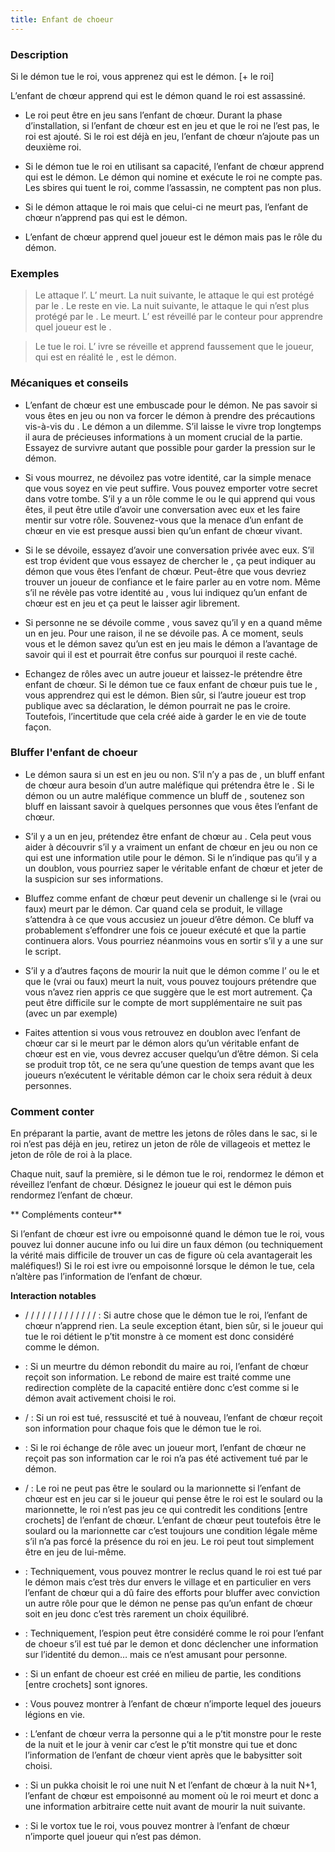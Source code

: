 ```yaml
---
title: Enfant de choeur
---
```



<Role ENFANT_DE_CHOEUR header />

### Description

Si le démon tue le roi, vous apprenez qui est le démon. [+ le roi]

L’enfant de chœur apprend qui est le démon quand le roi est assassiné.

-   Le roi peut être en jeu sans l’enfant de chœur. Durant la phase d’installation, si l’enfant de chœur est en jeu et que le roi ne l’est pas, le roi est ajouté. Si le roi est déjà en jeu, l’enfant de chœur n’ajoute pas un deuxième roi.

-   Si le démon tue le roi en utilisant sa capacité, l’enfant de chœur apprend qui est le démon. Le démon qui nomine et exécute le roi ne compte pas. Les sbires qui tuent le roi, comme l’assassin, ne comptent pas non plus. 

-   Si le démon attaque le roi mais que celui-ci ne meurt pas, l’enfant de chœur n’apprend pas qui est le démon. 

-   L’enfant de chœur apprend quel joueur est le démon mais pas le rôle du démon.

### Exemples

> Le <Role IMP /> attaque l’<Role EMPATHIQUE />. L’<Role EMPATHIQUE /> meurt. La nuit suivante, le <Role IMP /> attaque le <Role ROI /> qui est protégé par le <Role MOINE />. Le <Role ROI /> reste en vie. La nuit suivante, le <Role IMP /> attaque le <Role ROI /> qui n’est plus protégé par le <Role MOINE />. Le <Role ROI /> meurt. L’<Role ENFANT_DE_CHOEUR /> est réveillé par le conteur pour apprendre quel joueur est le <Role IMP />.

> Le <Role SHABALOTH /> tue le roi. L’<Role ENFANT_DE_CHOEUR /> ivre se réveille et apprend faussement que le joueur, qui est en réalité le <Role GENERAL />, est le démon.

### Mécaniques et conseils

- L’enfant de chœur est une embuscade pour le démon. Ne pas savoir si vous êtes en jeu ou non va forcer le démon à prendre des précautions vis-à-vis du <Role ROI />. Le démon a un dilemme. S’il laisse le <Role ROI /> vivre trop longtemps il aura de précieuses informations à un moment crucial de la partie. Essayez de survivre autant que possible pour garder la pression sur le démon.

- Si vous mourrez, ne dévoilez pas votre identité, car la simple menace que vous soyez en vie peut suffire. Vous pouvez emporter votre secret dans votre tombe. S’il y a un rôle comme le <Role CROQUE_MORT /> ou le <Role REVEUR /> qui apprend qui vous êtes, il peut être utile d’avoir une conversation avec eux et les faire mentir sur votre rôle. Souvenez-vous que la menace d’un enfant de chœur en vie est presque aussi bien qu’un enfant de chœur vivant.

- Si le <Role ROI /> se dévoile, essayez d’avoir une conversation privée avec eux. S’il est trop évident que vous essayez de chercher le <Role ROI />, ça peut indiquer au démon que vous êtes l’enfant de chœur. Peut-être que vous devriez trouver un joueur de confiance et le faire parler au <Role ROI /> en votre nom. Même s’il ne révèle pas votre identité au <Role ROI />, vous lui indiquez qu’un enfant de chœur est en jeu et ça peut le laisser agir librement. 

- Si personne ne se dévoile comme <Role ROI />, vous savez qu’il y en a quand même un en jeu. Pour une raison, il ne se dévoile pas. A ce moment, seuls vous et le démon savez qu’un <Role ROI /> est en jeu mais le démon a l’avantage de savoir qui il est et pourrait être confus sur pourquoi il reste caché.

- Echangez de rôles avec un autre joueur et laissez-le prétendre être enfant de chœur. Si le démon tue ce faux enfant de chœur puis tue le <Role ROI />, vous apprendrez qui est le démon. Bien sûr, si l’autre joueur est trop publique avec sa déclaration, le démon pourrait ne pas le croire. Toutefois, l’incertitude que cela créé aide à garder le <Role ROI /> en vie de toute façon.

### Bluffer l'enfant de choeur

- Le démon saura si un <Role ROI /> est en jeu ou non. S’il n’y a pas de <Role ROI />, un bluff enfant de chœur aura besoin d’un autre maléfique qui prétendra être le <Role ROI />. Si le démon ou un autre maléfique commence un bluff de <Role ROI />, soutenez son bluff en laissant savoir à quelques personnes que vous êtes l’enfant de chœur.

- S’il y a un <Role ROI /> en jeu, prétendez être enfant de chœur au <Role ROI />. Cela peut vous aider à découvrir s’il y a vraiment un enfant de chœur en jeu ou non ce qui est une information utile pour le démon. Si le <Role ROI /> n’indique pas qu’il y a un doublon, vous pourriez saper le véritable enfant de chœur et jeter de la suspicion sur ses informations.

- Bluffez comme enfant de chœur peut devenir un challenge si le <Role ROI /> (vrai ou faux) meurt par le démon. Car quand cela se produit, le village s’attendra à ce que vous accusiez un joueur d’être démon. Ce bluff va probablement s’effondrer une fois ce joueur exécuté et que la partie continuera alors. Vous pourriez néanmoins vous en sortir s’il y a une <Role CROQUEUSE_D_HOMMES /> sur le script.

- S’il y a d’autres façons de mourir la nuit que le démon comme l’<Role ASSASSIN /> ou le <Role LYCANTHROPE /> et que le <Role ROI /> (vrai ou faux) meurt la nuit, vous pouvez toujours prétendre que vous n’avez rien appris ce que suggère que le <Role ROI /> est mort autrement. Ça peut être difficile sur le compte de mort supplémentaire ne suit pas (avec un <Role ASSASSIN /> par exemple) 

- Faites attention si vous vous retrouvez en doublon avec l’enfant de chœur car si le <Role ROI /> meurt par le démon alors qu’un véritable enfant de chœur est en vie, vous devrez accuser quelqu’un d’être démon. Si cela se produit trop tôt, ce ne sera qu’une question de temps avant que les joueurs n’exécutent le véritable démon car le choix sera réduit à deux personnes.

### Comment conter

En préparant la partie, avant de mettre les jetons de rôles dans le sac, si le roi n’est pas déjà en jeu, retirez un jeton de rôle de villageois et mettez le jeton de rôle de roi à la place.

Chaque nuit, sauf la première, si le démon tue le roi, rendormez le démon et réveillez l’enfant de chœur. Désignez le joueur qui est le démon puis rendormez l’enfant de chœur. 

** Compléments conteur**

Si l’enfant de chœur est ivre ou empoisonné quand le démon tue le roi, vous pouvez lui donner aucune info ou lui dire un faux démon (ou techniquement la vérité mais difficile de trouver un cas de figure où cela avantagerait les maléfiques!) Si le roi est ivre ou empoisonné lorsque le démon le tue, cela n’altère pas l’information de l’enfant de chœur.

**Interaction notables**

- <Role COMMERE /> / <Role LYCANTHROPE /> / <Role PUCELLE /> / <Role GITANE /> / <Role ASSASSIN /> / <Role MANIPULATEUR /> / <Role PARRAIN /> / <Role SORCIERE /> / <Role VIEILLE_CHOUETTE /> / <Role APPRENTI /> / <Role BOUCHER /> / <Role FILLE_DE_JOIE /> / <Role MAGISTRAT /> / <Role VENGEUR /> : Si autre chose que le démon tue le roi, l’enfant de chœur n’apprend rien. La seule exception étant, bien sûr, si le joueur qui tue le roi détient le p’tit monstre à ce moment est donc considéré comme le démon. 

- <Role MAIRE /> : Si un meurtre du démon rebondit du maire au roi, l’enfant de chœur reçoit son information. Le rebond de maire est traité comme une redirection complète de la capacité entière donc c’est comme si le démon avait activement choisi le roi. 

- <Role PROFESSEUR /> / <Role SHABALOTH /> : Si un roi est tué, ressuscité et tué à nouveau, l’enfant de chœur reçoit son information pour chaque fois que le démon tue le roi. 

- <Role BARBIER /> : Si le roi échange de rôle avec un joueur mort, l’enfant de chœur ne reçoit pas son information car le roi n’a pas été activement tué par le démon.

- <Role SOULARD /> / <Role MARIONNETTE /> : Le roi ne peut pas être le soulard ou la marionnette si l’enfant de chœur est en jeu car si le joueur qui pense être le roi est le soulard ou la marionnette, le roi n’est pas jeu ce qui contredit les conditions [entre crochets] de l’enfant de chœur. L’enfant de chœur peut toutefois être le soulard ou la marionnette car c’est toujours une condition légale même s’il n’a pas forcé la présence du roi en jeu. Le roi peut tout simplement être en jeu de lui-même.

- <Role RECLUS /> : Techniquement, vous pouvez montrer le reclus quand le roi est tué par le démon mais c’est très dur envers le village et en particulier en vers l’enfant de chœur qui a dû faire des efforts pour bluffer avec conviction un autre rôle pour que le démon ne pense pas qu’un enfant de chœur soit en jeu donc c’est très rarement un choix équilibré.

- <Role ESPION /> : Techniquement, l’espion peut être considéré comme le roi pour l’enfant de choeur s’il est tué par le demon et donc déclencher une information sur l’identité du demon… mais ce n’est amusant pour personne.

- <Role VIEILLE_CHOUETTE /> : Si un enfant de choeur est créé en milieu de partie, les conditions [entre crochets] sont ignores.

- <Role LEGION /> : Vous pouvez montrer à l’enfant de chœur n’importe lequel des joueurs légions en vie.

- <Role P_TIT_MONSTRE /> : L’enfant de chœur verra la personne qui a le p’tit monstre pour le reste de la nuit et le jour à venir car c’est le p’tit monstre qui tue et donc l’information de l’enfant de chœur vient après que le babysitter soit choisi.

- <Role PUKKA /> : Si un pukka choisit le roi une nuit N et l’enfant de chœur à la nuit N+1, l’enfant de chœur est empoisonné au moment où le roi meurt et donc a une information arbitraire cette nuit avant de mourir la nuit suivante.

- <Role VORTOX /> : Si le vortox tue le roi, vous pouvez montrer à l’enfant de chœur n’importe quel joueur qui n’est pas démon.
